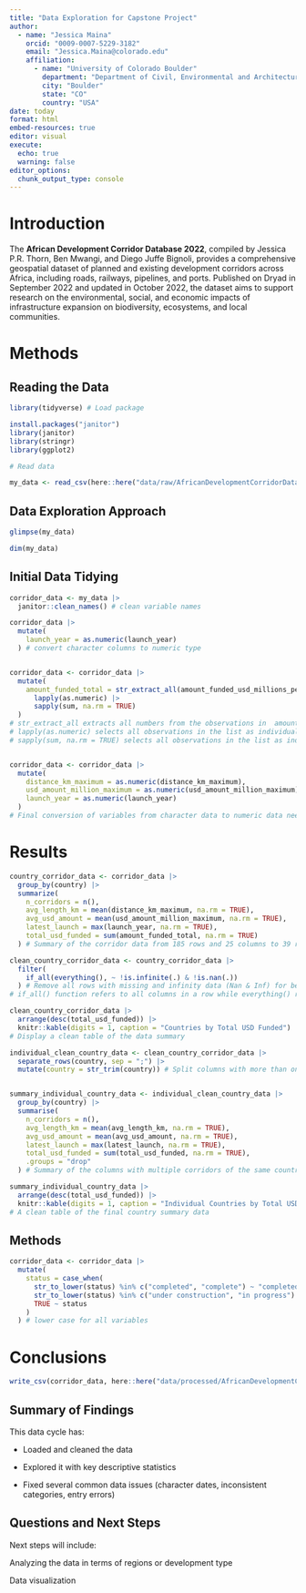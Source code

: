```yaml
---
title: "Data Exploration for Capstone Project"
author:
  - name: "Jessica Maina"
    orcid: "0009-0007-5229-3182"
    email: "Jessica.Maina@colorado.edu"
    affiliation:
      - name: "University of Colorado Boulder"
        department: "Department of Civil, Environmental and Architectural Engineering"
        city: "Boulder"
        state: "CO"
        country: "USA"
date: today
format: html
embed-resources: true
editor: visual
execute: 
  echo: true
  warning: false
editor_options: 
  chunk_output_type: console
---
```


# Introduction

The **African Development Corridor Database 2022**, compiled by Jessica P.R. Thorn, Ben Mwangi, and Diego Juffe Bignoli, provides a comprehensive geospatial dataset of planned and existing development corridors across Africa, including roads, railways, pipelines, and ports. Published on Dryad in September 2022 and updated in October 2022, the dataset aims to support research on the environmental, social, and economic impacts of infrastructure expansion on biodiversity, ecosystems, and local communities.

# Methods

## Reading the Data

```r
library(tidyverse) # Load package

install.packages("janitor")
library(janitor)
library(stringr)
library(ggplot2)

# Read data

my_data <- read_csv(here::here("data/raw/AfricanDevelopmentCorridorDatabase2022.csv"))
```

## Data Exploration Approach

```r
glimpse(my_data)

dim(my_data)
```

## Initial Data Tidying

```r
corridor_data <- my_data |>
  janitor::clean_names() # clean variable names

corridor_data |>
  mutate(
    launch_year = as.numeric(launch_year)  
  ) # convert character columns to numeric type


corridor_data <- corridor_data |>
  mutate(
    amount_funded_total = str_extract_all(amount_funded_usd_millions_per_donor_type, "\\d+\\.*\\d*") |> 
      lapply(as.numeric) |> 
      sapply(sum, na.rm = TRUE)
  )
# str_extract_all extracts all numbers from the observations in  amount_funded_usd_mllions_per_data columns. The \\d+\\.*\\d* extracts all numbers numbers while skiping the NI. 
# lapply(as.numeric) selects all observations in the list as individuals and convert them to numeric values.
# sapply(sum, na.rm = TRUE) selects all observations in the list as indviduals and sums them up for each project in a country.  


corridor_data <- corridor_data |>
  mutate(
    distance_km_maximum = as.numeric(distance_km_maximum),
    usd_amount_million_maximum = as.numeric(usd_amount_million_maximum),
    launch_year = as.numeric(launch_year)
  )
# Final conversion of variables from character data to numeric data needed for data summary
```

# Results

```r
country_corridor_data <- corridor_data |>
  group_by(country) |>
  summarize(
    n_corridors = n(),
    avg_length_km = mean(distance_km_maximum, na.rm = TRUE),
    avg_usd_amount = mean(usd_amount_million_maximum, na.rm = TRUE),
    latest_launch = max(launch_year, na.rm = TRUE),
    total_usd_funded = sum(amount_funded_total, na.rm = TRUE)
  ) # Summary of the corridor data from 185 rows and 25 columns to 39 rows and 6 columns. 

clean_country_corridor_data <- country_corridor_data |>
  filter(
    if_all(everything(), ~ !is.infinite(.) & !is.nan(.))
  ) # Remove all rows with missing and infinity data (Nan & Inf) for better visualization of the summary data. 
# if_all() function refers to all columns in a row while everything() refers to all columns in the country_county_data dataset. 

clean_country_corridor_data |>
  arrange(desc(total_usd_funded)) |>
  knitr::kable(digits = 1, caption = "Countries by Total USD Funded")
# Display a clean table of the data summary

individual_clean_country_data <- clean_country_corridor_data |>
  separate_rows(country, sep = ";") |>
  mutate(country = str_trim(country)) # Split columns with more than one country to individual countries. This is for easier visualisation for each country and its corridors.


summary_individual_country_data <- individual_clean_country_data |>
  group_by(country) |>
  summarise(
    n_corridors = n(),
    avg_length_km = mean(avg_length_km, na.rm = TRUE),
    avg_usd_amount = mean(avg_usd_amount, na.rm = TRUE),
    latest_launch = max(latest_launch, na.rm = TRUE),
    total_usd_funded = sum(total_usd_funded, na.rm = TRUE),
    .groups = "drop"
  ) # Summary of the columns with multiple corridors of the same country to make one column for each country.

summary_individual_country_data |>
  arrange(desc(total_usd_funded)) |>
  knitr::kable(digits = 1, caption = "Individual Countries by Total USD Funded")
# A clean table of the final country summary data
```

## Methods

```r
corridor_data <- corridor_data |>
  mutate(
    status = case_when(
      str_to_lower(status) %in% c("completed", "complete") ~ "completed",
      str_to_lower(status) %in% c("under construction", "in progress") ~ "under construction",
      TRUE ~ status
    )
  ) # lower case for all variables 

```

# Conclusions

```r
write_csv(corridor_data, here::here("data/processed/AfricanDevelopmentCorridorDatabase2022_tidied.csv"))
```

## Summary of Findings

This data cycle has:

-   Loaded and cleaned the data

-   Explored it with key descriptive statistics

-   Fixed several common data issues (character dates, inconsistent categories, entry errors)

## Questions and Next Steps

Next steps will include:

Analyzing the data in terms of regions or development type

Data visualization
